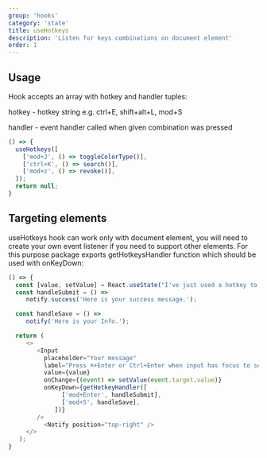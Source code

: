 ```yaml
---
group: 'hooks'
category: 'state'
title: useHotkeys
description: 'Listen for keys combinations on document element'
order: 1
---
```


## Usage

Hook accepts an array with hotkey and handler tuples:

hotkey - hotkey string e.g. ctrl+E, shift+alt+L, mod+S

handler - event handler called when given combination was pressed

```js
() => {
  useHotkeys([
    ['mod+J', () => toggleColorType()],
    ['ctrl+K', () => search()],
    ['mod+z', () => revoke()],
  ]);
  return null;
}
```

## Targeting elements

useHotkeys hook can work only with document element, you will need to create your own event listener if you need to support other elements. For this purpose package exports getHotkeysHandler function which should be used with onKeyDown:

```js live=true
() => {
  const [value, setValue] = React.useState("I've just used a hotkey to send a message");
  const handleSubmit = () =>
     notify.success('Here is your success message.');

  const handleSave = () =>
     notify('Here is your Info.');

  return (
     <>
        <Input
          placeholder="Your message"
          label="Press ⌘+Enter or Ctrl+Enter when input has focus to send message"
          value={value}
          onChange={(event) => setValue(event.target.value)}
          onKeyDown={getHotkeyHandler([
               ['mod+Enter', handleSubmit],
               ['mod+S', handleSave],
             ])}
        />
          <Notify position="top-right" />
     </>
   );
}
```
